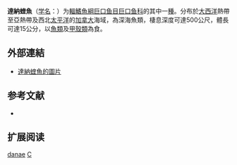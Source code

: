 {{Speciesbox
| name = 達納蝰魚
| status = NE
| status_system = IUCN3.1
| image = 
Chauliodus danae.jpg
| genus = Chauliodus
| species = danae
| authority = Regan & Trewavas, 1929
| synonyms = 
}}

'''達納蝰魚'''（[[学名|学名]]：{{lang|la|''Chauliodus danae''}}）为[[輻鰭魚綱|輻鰭魚綱]][[巨口鱼目|巨口鱼目]][[巨口鱼科|巨口鱼科]]的其中一[[種|種]]。分布於[[大西洋|大西洋]]熱帶至亞熱帶及西北[[太平洋|太平洋]]的[[加拿大|加拿大]]海域，為深海魚類，棲息深度可達500公尺，體長可達15公分，以[[魚類|魚類]]及[[甲殼類|甲殼類]]為食。
==外部連結==
* [http://fishbase.org/Photos/ThumbnailsSummary.php?ID=11712 達納蝰魚的圖片] {{Wayback|url=http://fishbase.org/Photos/ThumbnailsSummary.php?ID=11712 |date=20160305083034 }}

== 参考文献 ==
{{refbegin}}
*{{FishBase_species|genus=Chauliodus|species=danae|year=2012|month=2}}
{{refend}}

== 扩展阅读 ==
{{refbegin}}
{{wikispecies-inline|Chauliodus danae|達納蝰魚}}
{{refend}}
{{Taxonbar|from=Q860388}}

[[Category:蝰魚屬|danae]]
[[Category:1929年描述的鱼类|C]]